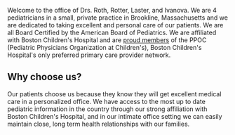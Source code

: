 Welcome to the office of Drs. Roth, Rotter, Laster, and Ivanova. We are 4 pediatricians in a small, private practice in Brookline, Massachusetts and we are dedicated to taking excellent and personal care of our patients. We are all Board Certified by the American Board of Pediatrics. We are affiliated with Boston Children's Hospital and are [proud members](asdf) of the PPOC (Pediatric Physicians Organization at Children's), Boston Children's Hospital's only preferred primary care provider network.
        
## Why choose us? 
        
Our patients choose us because they know they will get excellent medical care in a personalized office. We have access to the most up to date pediatric information in the country through our strong affiliation with Boston Children's Hospital, and in our intimate office setting we can easily maintain close, long term health relationships with our families.